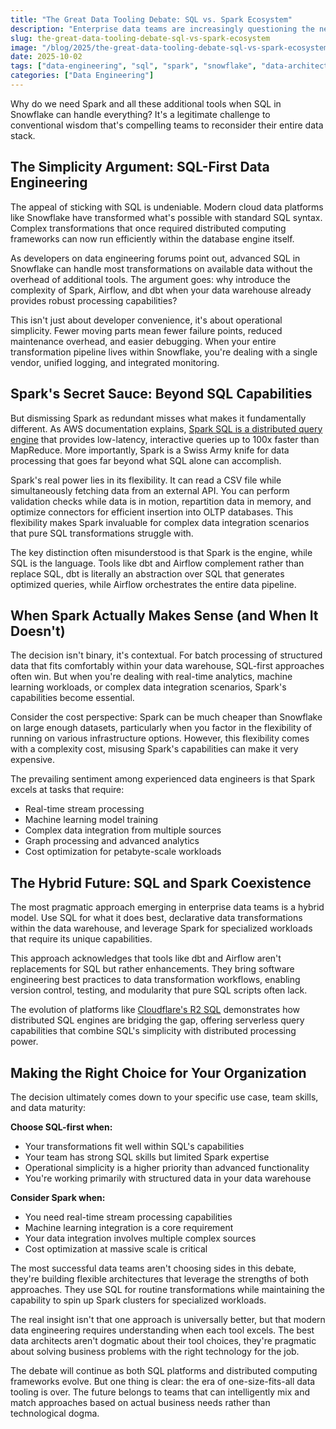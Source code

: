 ```yaml
---
title: "The Great Data Tooling Debate: SQL vs. Spark Ecosystem"
description: "Enterprise data teams are increasingly questioning the need for complex tooling stacks when SQL in platforms like Snowflake can handle most data transformations."
slug: the-great-data-tooling-debate-sql-vs-spark-ecosystem
image: "/blog/2025/the-great-data-tooling-debate-sql-vs-spark-ecosystem.webp"
date: 2025-10-02
tags: ["data-engineering", "sql", "spark", "snowflake", "data-architecture"]
categories: ["Data Engineering"]
---
```


Why do we need Spark and all these additional tools when SQL in Snowflake can handle everything? It's a legitimate challenge to conventional wisdom that's compelling teams to reconsider their entire data stack.


## The Simplicity Argument: SQL-First Data Engineering

The appeal of sticking with SQL is undeniable. Modern cloud data platforms like Snowflake have transformed what's possible with standard SQL syntax. Complex transformations that once required distributed computing frameworks can now run efficiently within the database engine itself.

As developers on data engineering forums point out, advanced SQL in Snowflake can handle most transformations on available data without the overhead of additional tools. The argument goes: why introduce the complexity of Spark, Airflow, and dbt when your data warehouse already provides robust processing capabilities?

This isn't just about developer convenience, it's about operational simplicity. Fewer moving parts mean fewer failure points, reduced maintenance overhead, and easier debugging. When your entire transformation pipeline lives within Snowflake, you're dealing with a single vendor, unified logging, and integrated monitoring.

## Spark's Secret Sauce: Beyond SQL Capabilities

But dismissing Spark as redundant misses what makes it fundamentally different. As AWS documentation explains, [Spark SQL is a distributed query engine](https://aws.amazon.com/what-is/apache-spark/) that provides low-latency, interactive queries up to 100x faster than MapReduce. More importantly, Spark is a Swiss Army knife for data processing that goes far beyond what SQL alone can accomplish.

Spark's real power lies in its flexibility. It can read a CSV file while simultaneously fetching data from an external API. You can perform validation checks while data is in motion, repartition data in memory, and optimize connectors for efficient insertion into OLTP databases. This flexibility makes Spark invaluable for complex data integration scenarios that pure SQL transformations struggle with.

The key distinction often misunderstood is that Spark is the engine, while SQL is the language. Tools like dbt and Airflow complement rather than replace SQL, dbt is literally an abstraction over SQL that generates optimized queries, while Airflow orchestrates the entire data pipeline.

## When Spark Actually Makes Sense (and When It Doesn't)

The decision isn't binary, it's contextual. For batch processing of structured data that fits comfortably within your data warehouse, SQL-first approaches often win. But when you're dealing with real-time analytics, machine learning workloads, or complex data integration scenarios, Spark's capabilities become essential.

Consider the cost perspective: Spark can be much cheaper than Snowflake on large enough datasets, particularly when you factor in the flexibility of running on various infrastructure options. However, this flexibility comes with a complexity cost, misusing Spark's capabilities can make it very expensive.

The prevailing sentiment among experienced data engineers is that Spark excels at tasks that require:
- Real-time stream processing
- Machine learning model training
- Complex data integration from multiple sources
- Graph processing and advanced analytics
- Cost optimization for petabyte-scale workloads

## The Hybrid Future: SQL and Spark Coexistence

The most pragmatic approach emerging in enterprise data teams is a hybrid model. Use SQL for what it does best, declarative data transformations within the data warehouse, and leverage Spark for specialized workloads that require its unique capabilities.

This approach acknowledges that tools like dbt and Airflow aren't replacements for SQL but rather enhancements. They bring software engineering best practices to data transformation workflows, enabling version control, testing, and modularity that pure SQL scripts often lack.

The evolution of platforms like [Cloudflare's R2 SQL](https://blog.cloudflare.com/r2-sql-deep-dive/) demonstrates how distributed SQL engines are bridging the gap, offering serverless query capabilities that combine SQL's simplicity with distributed processing power.

## Making the Right Choice for Your Organization

The decision ultimately comes down to your specific use case, team skills, and data maturity:

**Choose SQL-first when:**
- Your transformations fit well within SQL's capabilities
- Your team has strong SQL skills but limited Spark expertise
- Operational simplicity is a higher priority than advanced functionality
- You're working primarily with structured data in your data warehouse

**Consider Spark when:**
- You need real-time stream processing capabilities
- Machine learning integration is a core requirement
- Your data integration involves multiple complex sources
- Cost optimization at massive scale is critical

The most successful data teams aren't choosing sides in this debate, they're building flexible architectures that leverage the strengths of both approaches. They use SQL for routine transformations while maintaining the capability to spin up Spark clusters for specialized workloads.

The real insight isn't that one approach is universally better, but that modern data engineering requires understanding when each tool excels. The best data architects aren't dogmatic about their tool choices, they're pragmatic about solving business problems with the right technology for the job.

The debate will continue as both SQL platforms and distributed computing frameworks evolve. But one thing is clear: the era of one-size-fits-all data tooling is over. The future belongs to teams that can intelligently mix and match approaches based on actual business needs rather than technological dogma.
